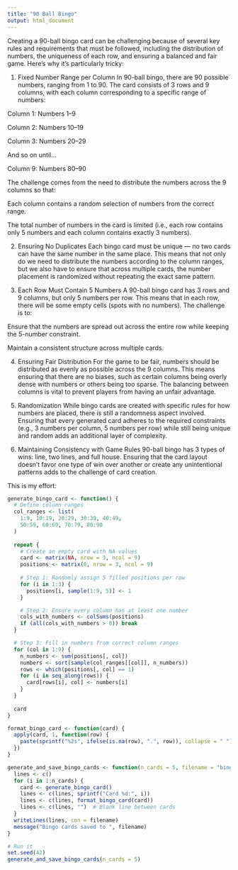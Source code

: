 ```yaml
---
title: "90 Ball Bingo"
output: html_document
---
```


Creating a 90-ball bingo card can be challenging because of several key rules and requirements that must be followed, including the distribution of numbers, the uniqueness of each row, and ensuring a balanced and fair game. Here's why it's particularly tricky:

1. Fixed Number Range per Column
In 90-ball bingo, there are 90 possible numbers, ranging from 1 to 90. The card consists of 3 rows and 9 columns, with each column corresponding to a specific range of numbers:

Column 1: Numbers 1–9

Column 2: Numbers 10–19

Column 3: Numbers 20–29

And so on until...

Column 9: Numbers 80–90

The challenge comes from the need to distribute the numbers across the 9 columns so that:

Each column contains a random selection of numbers from the correct range.

The total number of numbers in the card is limited (i.e., each row contains only 5 numbers and each column contains exactly 3 numbers).

2. Ensuring No Duplicates
Each bingo card must be unique — no two cards can have the same number in the same place. This means that not only do we need to distribute the numbers according to the column ranges, but we also have to ensure that across multiple cards, the number placement is randomized without repeating the exact same pattern.

3. Each Row Must Contain 5 Numbers
A 90-ball bingo card has 3 rows and 9 columns, but only 5 numbers per row. This means that in each row, there will be some empty cells (spots with no numbers). The challenge is to:

Ensure that the numbers are spread out across the entire row while keeping the 5-number constraint.

Maintain a consistent structure across multiple cards.

4. Ensuring Fair Distribution
For the game to be fair, numbers should be distributed as evenly as possible across the 9 columns. This means ensuring that there are no biases, such as certain columns being overly dense with numbers or others being too sparse. The balancing between columns is vital to prevent players from having an unfair advantage.

5. Randomization
While bingo cards are created with specific rules for how numbers are placed, there is still a randomness aspect involved. Ensuring that every generated card adheres to the required constraints (e.g., 3 numbers per column, 5 numbers per row) while still being unique and random adds an additional layer of complexity.

6. Maintaining Consistency with Game Rules
90-ball bingo has 3 types of wins: line, two lines, and full house. Ensuring that the card layout doesn’t favor one type of win over another or create any unintentional patterns adds to the challenge of card creation.

This is my effort:

```r
generate_bingo_card <- function() {
  # Define column ranges
  col_ranges <- list(
    1:9, 10:19, 20:29, 30:39, 40:49,
    50:59, 60:69, 70:79, 80:90
  )
  
  repeat {
    # Create an empty card with NA values
    card <- matrix(NA, nrow = 3, ncol = 9)
    positions <- matrix(0, nrow = 3, ncol = 9)
    
    # Step 1: Randomly assign 5 filled positions per row
    for (i in 1:3) {
      positions[i, sample(1:9, 5)] <- 1
    }

    # Step 2: Ensure every column has at least one number
    cols_with_numbers <- colSums(positions)
    if (all(cols_with_numbers > 0)) break
  }

  # Step 3: Fill in numbers from correct column ranges
  for (col in 1:9) {
    n_numbers <- sum(positions[, col])
    numbers <- sort(sample(col_ranges[[col]], n_numbers))
    rows <- which(positions[, col] == 1)
    for (i in seq_along(rows)) {
      card[rows[i], col] <- numbers[i]
    }
  }
  
  card
}

format_bingo_card <- function(card) {
  apply(card, 1, function(row) {
    paste(sprintf("%2s", ifelse(is.na(row), ".", row)), collapse = " ")
  })
}

generate_and_save_bingo_cards <- function(n_cards = 5, filename = "bingo_tickets.txt") {
  lines <- c()
  for (i in 1:n_cards) {
    card <- generate_bingo_card()
    lines <- c(lines, sprintf("Card %d:", i))
    lines <- c(lines, format_bingo_card(card))
    lines <- c(lines, "")  # Blank line between cards
  }
  writeLines(lines, con = filename)
  message("Bingo cards saved to ", filename)
}

# Run it
set.seed(42)
generate_and_save_bingo_cards(n_cards = 5)
```